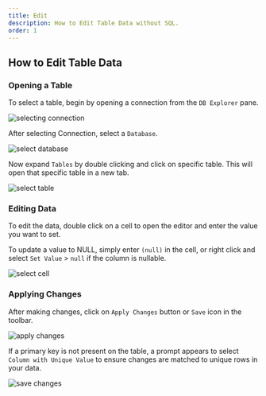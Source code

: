 ```yaml
---
title: Edit
description: How to Edit Table Data without SQL.
order: 1
---
```


## How to Edit Table Data

### Opening a Table

To select a table, begin by opening a connection from the `DB Explorer` pane.

![selecting connection](./selecting-connection.png)

After selecting Connection, select a `Database`.

![select database](./select-database.png)

Now expand `Tables` by double clicking and click on specific table. This will open that specific table in a new tab.

![select table](./select-table.png)

### Editing Data

To edit the data, double click on a cell to open the editor and enter the value you want to set.

To update a value to NULL, simply enter `(null)` in the cell, or right click and select `Set Value` > `null` if the column is nullable.

![select cell](./select-cell.png)

### Applying Changes

After making changes, click on `Apply Changes` button or `Save` icon in the toolbar.

![apply changes](./apply-changes.png)

If a primary key is not present on the table, a prompt appears to select `Column with Unique Value` to ensure changes are matched to unique rows in your data.

![save changes](./save-changes.png)


